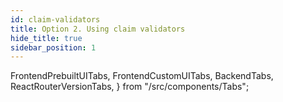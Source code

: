 ```yaml
---
id: claim-validators
title: Option 2. Using claim validators
hide_title: true
sidebar_position: 1
---
```


  FrontendPrebuiltUITabs,
  FrontendCustomUITabs,
  BackendTabs,
  ReactRouterVersionTabs,
} from "/src/components/Tabs";

